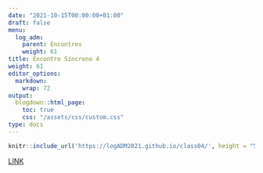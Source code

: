 ```yaml
---
date: "2021-10-15T00:00:00+01:00"
draft: false
menu:
  log_adm:
    parent: Encontros
    weight: 61
title: Encontro Síncrono 4
weight: 61
editor_options: 
  markdown: 
    wrap: 72
output: 
  blogdown::html_page:
    toc: true
    css: "/assets/css/custom.css"
type: docs
---
```


```r
knitr::include_url('https://logADM2021.github.io/class04/', height = "500px")
```

[LINK](https://logADM2021.github.io/class04/)


